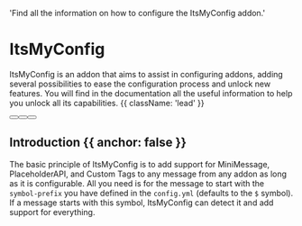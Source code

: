   'Find all the information on how to configure the ItsMyConfig addon.'


# ItsMyConfig

ItsMyConfig is an addon that aims to assist in configuring addons, adding several possibilities to ease the configuration process and unlock new features. You will find in the documentation all the useful information to help you unlock all its capabilities. {{ className: 'lead' }}

<div className="not-prose mb-16 mt-6 flex flex-wrap gap-3">
  <Button href="https://builtbybit.com/resources/24606/" arrow="right" children="Download" />
  <Button href="https://itsmy.studio/discord" children="Support" variant="outline" />
  <Button href="https://github.com/itsme-to/ItsMyConfig" children="Source" variant="outline" />
</div>

## Introduction {{ anchor: false }}

The basic principle of ItsMyConfig is to add support for MiniMessage, PlaceholderAPI, and Custom Tags to any message from any addon as long as it is configurable. All you need is for the message to start with the `symbol-prefix` you have defined in the `config.yml` (defaults to the `$` symbol). 
If a message starts with this symbol, ItsMyConfig can detect it and add support for everything.